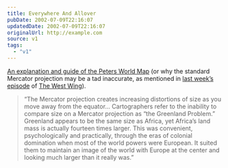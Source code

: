 ```yaml
---
title: Everywhere And Allover
pubDate: 2002-07-09T22:16:07
updatedDate: 2002-07-09T22:16:07
originalUrl: http://example.com
source: v1
tags:
  - "v1"
---
```


[An explanation and guide of the Peters World Map][1] (or why the standard Mercator projection may be a tad inaccurate, as mentioned in [last week&#8217;s episode][2] of [The West Wing][3]).

> &#8220;The Mercator projection creates increasing distortions of size as you move away from the equator&#8230; Cartographers refer to the inability to compare size on a Mercator projection as &#8220;the Greenland Problem.&#8221; Greenland appears to be the same size as Africa, yet Africa&#8217;s land mass is actually fourteen times larger. This was convenient, psychologically and practically, through the eras of colonial domination when most of the world powers were European. It suited them to maintain an image of the world with Europe at the center and looking much larger than it really was.&#8221;

[1]: http://www.diversophy.com/petersmap.htm "Diversophy: An explanation and guide of the Peters World Map"
[2]: http://thewestwing.tktv.net/Episodes2/quotes/16.html "TKtv: Quotes from Somebody's Going to Emergency, Somebody's Going to Jail"
[3]: http://www.nbc.com/The_West_Wing/ "NBC.com: The West Wing"
